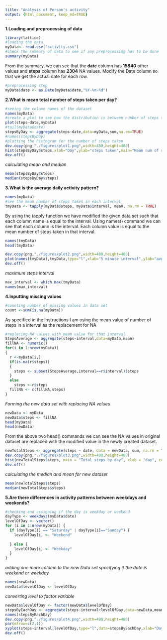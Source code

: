 ```yaml
---
title: "Analysis of Person's activity"
output: {html_document, keep_md=TRUE}
---
```


**1.Loading and preprocessing of data**
  
```r
library(lattice)
#loading the data
myData<- read.csv("activity.csv")
#check the summary of data to see if any preprocessing has to be done
summary(myData)
```
From the summary, we can see that the **date** column has **15840** other values and **steps** column has **2304** NA values. Modify the Date column so that we get the actual date for each row.
```r
#preprocessing step
myData$date <- as.Date(myData$date,"%Y-%m-%d")
```

**2.What is mean total number of steps taken per day?**
```r
#seeing the column names of the dataset
names(myData)
#create a plot to see how the distribution is between number of steps taken on each day
plot(steps~date,myData)
#tail(myData$date)
stepsByDay <- aggregate(steps~date,data=myData,sum,na.rm=TRUE)
#names(stepsByDay)
#plotting the histogram for the number of steps taken
dev.copy(png,"./figures/plot1.png",width=480,height=480)
hist(stepsByDay$steps,xlab="Day",ylab="steps taken",main="Mean num of steps taken by day",col="red")
dev.off()
```

*calculating mean and median*
```r
mean(stepsByDay$steps)
median(stepsByDay$steps)
```

**3.What is the average daily activity pattern?**
```r
names(myData)
#see the mean number of steps taken in each interval
tmyData <- tapply(myData$steps, myData$interval, mean, na.rm = TRUE)
```
By using the tapply function we have modified the given data set such that each column name is equal to the interval. Using names() command we can see that each column is the interval. Each column value is equal to the mean number of steps taken in that interval.
```r
names(tmyData)
head(tmyData)
```

```r
dev.copy(png,"./figures/plot2.png",width=480,height=480)
plot(names(tmyData),tmyData,type="l",xlab="5 minute interval",ylab="avg steps for each interval",main="average daily activity pattern",col="red")
dev.off()
```

*maximum steps interval*
```r
max_interval <- which.max(tmyData)
names(max_interval)
```


**4.Inputting missing values**

```r
#counting number of missing values in data set
count <-sum(is.na(myData)) 
```

As specified in the instructions I am using the mean value of number of steps in a interval as the replacement for NA

```r
#replacing NA values with mean value for that interval
StepsAverage <- aggregate(steps~interval,data=myData,mean)
fillNA <- numeric()
for(i in 1:nrow(myData))
{
  r <-myData[i,]
  if(is.na(r$steps))
  {
    steps <- subset(StepsAverage,interval==r$interval)$steps
  }
  else
    steps <-r$steps
  fillNA <- c(fillNA,steps)
}

```

*Forming the new data set with replacing NA values*
```r
newData <- myData
newData$steps <- fillNA
head(myData)
head(newData)
```
From the above two head() commands we can see the NA values in original dataset are replaced with the modified value in the newly created dataset.

```r

newTotalSteps <- aggregate(steps ~ date, data = newData, sum, na.rm = TRUE)
dev.copy(png,"./figures/plot3.png",width=480,height=480)
hist(newTotalSteps$steps, main = "Total steps by day", xlab = "day", col = "blue")
dev.off()
```

*calculating the median and mean for new dataset*
```r
mean(newTotalSteps$steps)
median(newTotalSteps$steps)
```

**5.Are there differences in activity patterns between weekdays and weekends?**

```r
#checking and assigning if the day is weekday or weekend 
dayType <- weekdays(myData$date)
levelOfDay <- vector()
for (i in 1:nrow(myData)) {
  if (dayType[i] == "Saturday" | dayType[i]=="Sunday") {
    levelOfDay[i] <- "Weekend"
   
  } else {
    levelOfDay[i] <- "Weekday"
  }
}
```

*adding one more column to the new Data set specifying if the date is weekend or weekday*
```r
names(newData)
newData$levelOfDay <- levelOfDay
```
*converting level to factor variable*
```r
newData$levelOfDay <- factor(newData$levelOfDay)
stepsByEachDay <- aggregate(steps~interval+levelOfDay,data=newData,mean)
names(stepsByEachDay)
dev.copy(png,"./figures/plot4.png",width=480,height=480)
par(mfrow=c(2,1))
xyplot(steps~interval|levelOfDay,type="l",data=stepsByEachDay,xlab="Day Type",ylab="steps taken",main="difference in pattern on weekdays and weekends",col="red")
dev.off()
```






























